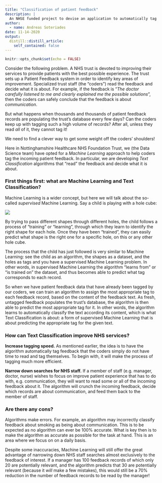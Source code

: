 ```yaml
---
title: "Classification of patient feedback"
description: |
  An NHSE funded project to devise an application to automatically tag the meaning of patient feedback
author:
  - name: Andreas Soteriades
date: 11-14-2020
output:
  distill::distill_article:
    self_contained: false
---
```


```r
knitr::opts_chunk$set(echo = FALSE)
```

Consider the following problem. A NHS trust is devoted to improving their services to provide patients with the best possible experience. The trust sets up a Patient Feedback system in order to identify key areas of improvement. Specialized trust staff (the "coders") read the feedback and decide what it is about. For example, if the feedback is "_The doctor carefully listened to me and clearly explained me the possible solutions_", then the coders can safely conclude that the feedback is about _communication_.

But what happens when thousands and thousands of patient feedback records are populating the trust's database every few days? Can the coders keep up with tagging such a high volume of records? After all, unless they read _all_ of it, they cannot tag it!

We need to find a clever way to get some weight off the coders' shoulders!

Here in Nottinghamshire Healthcare NHS Foundation Trust, we (the Data Science team) have opted for a _Machine Learning_ approach to help coders tag the incoming patient feedback. In particular, we are developing _Text Classification_ algorithms that "read" the feedback and decide what it is about.

### First things first: what are Machine Learning and Text Classification?

Machine Learning is a wider concept, but here we will talk about the so-called _supervised_ Machine Learning. Say a child is playing with a hole cube:

![](hole_cube.png)

By trying to pass different shapes through different holes, the child follows a process of "training" or "learning", through which they learn to identify the right shape for each hole. Once they have been "trained", they can easily predict what shape is the right one for a specific hole, on this or any other hole cube.

The process that the child has just followed is very similar to Machine Learning: see the child as an algorithm, the shapes as a dataset, and the holes as tags and you have a supervised Machine Learning problem. In other words, in supervised Machine Learning the algorithm "learns from" or "is trained on" the dataset, and thus becomes able to predict what tag corresponds to each record.

So when we have patient feedback data that have already been tagged by our coders, we can train an algorithm to assign the most appropriate tag to each feedback record, based on the content of the feedback text. As fresh, untagged feedback populates the trust's database, the algorithm is then able to predict the most appropriate tag for it. In other words, the algorithm learns to automatically classify the text according its content, which is what Text Classification is about: a form of supervised Machine Learning that is about predicting the appropriate tag for the given text.

### How can Text Classification improve NHS services?

**Increase tagging speed.** As mentioned earlier, the idea is to have the algorithm automatically tag feedback that the coders simply do not have time to read and tag themselves. To begin with, it will make the process of tagging much more efficient.

**Narrow down searches for NHS staff.** If a member of staff (e.g. manager, doctor, nurse) wishes to focus on improve patient experience that has to do with, e.g. communication, they will want to read some or all of the incoming feedback about it. The algorithm will crunch the incoming feedback, decide which records are about communication, and feed them back to the member of staff.

### Are there any cons?
Algorithms make errors. For example, an algorithm may incorrectly classify feedback about smoking as being about communication. This is to be expected as no algorithm can ever be 100% accurate. What is key then is to make the algorithm as accurate as possible for the task at hand. This is an area where we focus on on a daily basis.

Despite some inaccuracies, Machine Learning will still offer the great advantage of narrowing down NHS staff searches almost exclusively to the feedback of interest. If a manager has 100 feedback records of which only 20 are potentially relevant, and the algorithm predicts that 30 are potentially relevant (because it _will_ make a few mistakes), this  would still be a 70% reduction in the number of feedback records to be read by the manager!

